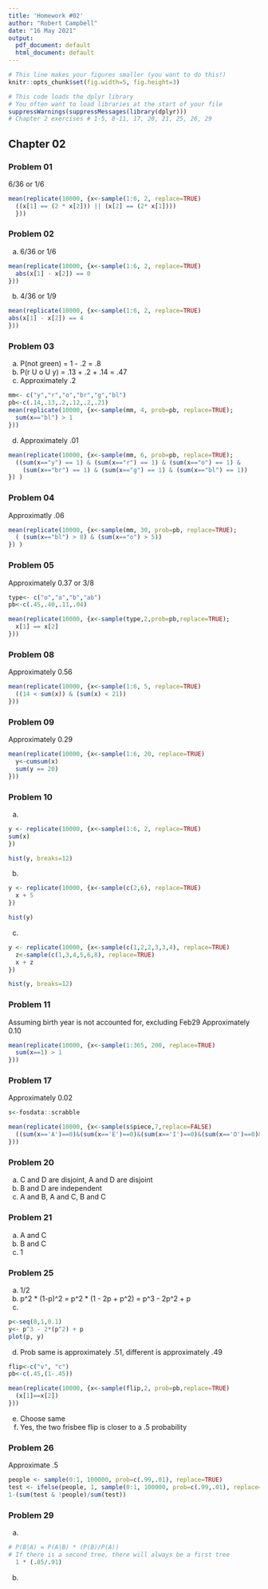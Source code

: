 ```yaml
---
title: 'Homework #02'
author: "Robert Campbell"
date: "16 May 2021"
output:
  pdf_document: default
  html_document: default
---
```


```r
# This line makes your figures smaller (you want to do this!)
knitr::opts_chunk$set(fig.width=5, fig.height=3)

# This code loads the dplyr library
# You often want to load libraries at the start of your file
suppressWarnings(suppressMessages(library(dplyr)))
# Chapter 2 exercises # 1-5, 8-11, 17, 20, 21, 25, 26, 29
```

## Chapter 02   
### Problem 01      
  6/36 or 1/6
```r
mean(replicate(10000, {x<-sample(1:6, 2, replace=TRUE)
  ((x[1] == (2 * x[2])) || (x[2] == (2* x[1])))
  }))
```
   
### Problem 02      
  a. 6/36 or 1/6
```r
mean(replicate(10000, {x<-sample(1:6, 2, replace=TRUE)
  abs(x[1] - x[2]) == 0
}))
```   
  b. 4/36 or 1/9
```r
mean(replicate(10000, {x<-sample(1:6, 2, replace=TRUE)
abs(x[1] - x[2]) == 4
}))
```   
   
### Problem 03      
  a. P(not green) = 1 - .2 = .8
  b. P(r U o U y) = .13 + .2 + .14 = .47
  c. Approximately .2
```r
mm<- c("y","r","o","br","g","bl")
pb<-c(.14,.13,.2,.12,.2,.21)
mean(replicate(10000, {x<-sample(mm, 4, prob=pb, replace=TRUE);
  sum(x=="bl") > 1
}))
```   
  d. Approximately .01
```r
mean(replicate(10000, {x<-sample(mm, 6, prob=pb, replace=TRUE);
  ((sum(x=="y") == 1) & (sum(x=="r") == 1) & (sum(x=="o") == 1) &
    (sum(x=="br") == 1) & (sum(x=="g") == 1) & (sum(x=="bl") == 1)) 
}) )
```


### Problem 04      
  Approximatly .06   
```r
mean(replicate(10000, {x<-sample(mm, 30, prob=pb, replace=TRUE);
  ( (sum(x=="bl") > 8) & (sum(x=="o") > 5)) 
}) )
```   


### Problem 05      
Approximately 0.37 or 3/8   
```r
type<- c("o","a","b","ab")
pb<-c(.45,.40,.11,.04)

mean(replicate(10000, {x<-sample(type,2,prob=pb,replace=TRUE);
  x[1] == x[2]
}))
```
   

### Problem 08      
  Approximately 0.56
```r
mean(replicate(10000, {x<-sample(1:6, 5, replace=TRUE)
  ((14 < sum(x)) & (sum(x) < 21))
}))
```   


### Problem 09      
  Approximately 0.29
```r
mean(replicate(10000, {x<-sample(1:6, 20, replace=TRUE)
  y<-cumsum(x)
  sum(y == 20)
}))
```   


### Problem 10      
  a. 
```r
y <- replicate(10000, {x<-sample(1:6, 2, replace=TRUE)
sum(x)
})

hist(y, breaks=12)
```   
  b. 
```r
y <- replicate(10000, {x<-sample(c(2,6), replace=TRUE)
  x + 5
})

hist(y)
```   
  c. 
```r
y <- replicate(10000, {x<-sample(c(1,2,2,3,3,4), replace=TRUE)
  z<-sample(c(1,3,4,5,6,8), replace=TRUE)
  x + z
})

hist(y, breaks=12)

```   

### Problem 11      
  Assuming birth year is not accounted for, excluding Feb29
  Approximately 0.10
```r
mean(replicate(10000, {x<-sample(1:365, 200, replace=TRUE)
  sum(x==1) > 1
}))
```   
   

### Problem 17      
  Approximately 0.02
```r
s<-fosdata::scrabble

mean(replicate(10000, {x<-sample(s$piece,7,replace=FALSE)
  ((sum(x=='A')==0)&(sum(x=='E')==0)&(sum(x=='I')==0)&(sum(x=='O')==0)&(sum(x=='U')==0))
}))
```   


### Problem 20      
  a. C and D are disjoint, A and D are disjoint
  b. B and D are independent
  c. A and B, A and C, B and C


### Problem 21      
  a. A and C
  b. B and C
  c. 1


### Problem 25      
  a. 1/2
  b. p^2 * (1-p)^2 = p^2 * (1 - 2p + p^2) = p^3 - 2p^2 + p
  c.
```r
p<-seq(0,1,0.1)
y<- p^3 - 2*(p^2) + p
plot(p, y)
```      
  d. Prob same is approximately .51, different is approximately .49
```r
flip<-c("v", "c")
pb<-c(.45,(1-.45))

mean(replicate(10000, {x<-sample(flip,2, prob=pb,replace=TRUE)
  (x[1]==x[2])
}))
```   
  e. Choose same
  f. Yes, the two frisbee flip is closer to a .5 probability   


### Problem 26      
  Approximate .5
```r
people <- sample(0:1, 100000, prob=c(.99,.01), replace=TRUE)
test <- ifelse(people, 1, sample(0:1, 100000, prob=c(.99,.01), replace=TRUE))
1-(sum(test & !people)/sum(test))
```   


### Problem 29      
  a.   
```r
# P(B|A) = P(A|B) * (P(B)/P(A))
# If there is a second tree, there will always be a first tree
  1 * (.85/.91)
```   
  b. 



